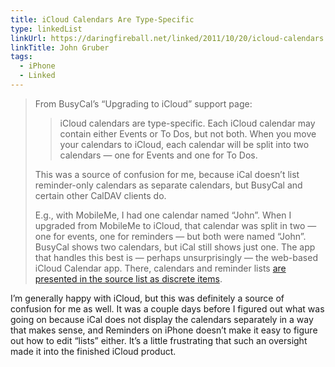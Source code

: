 ```yaml
---
title: iCloud Calendars Are Type-Specific
type: linkedList
linkUrl: https://daringfireball.net/linked/2011/10/20/icloud-calendars
linkTitle: John Gruber
tags:
  - iPhone
  - Linked
---
```


> From BusyCal’s “Upgrading to iCloud” support page:
>
> > iCloud calendars are type-specific. Each iCloud calendar may contain either Events or To Dos, but not both. When you move your calendars to iCloud, each calendar will be split into two calendars — one for Events and one for To Dos.
>
> This was a source of confusion for me, because iCal doesn’t list reminder-only calendars as separate calendars, but BusyCal and certain other CalDAV clients do.
>
> E.g., with MobileMe, I had one calendar named “John”. When I upgraded from MobileMe to iCloud, that calendar was split in two — one for events, one for reminders — but both were named “John”. BusyCal shows two calendars, but iCal still shows just one. The app that handles this best is — perhaps unsurprisingly — the web-based iCloud Calendar app. There, calendars and reminder lists [are presented in the source list as discrete items](http://daringfireball.net/misc/2011/10/icloud-calendar-sourcelist.gif).

I’m generally happy with iCloud, but this was definitely a source of confusion for me as well. It was a couple days before I figured out what was going on because iCal does not display the calendars separately in a way that makes sense, and Reminders on iPhone doesn’t make it easy to figure out how to edit “lists” either. It’s a little frustrating that such an oversight made it into the finished iCloud product.
